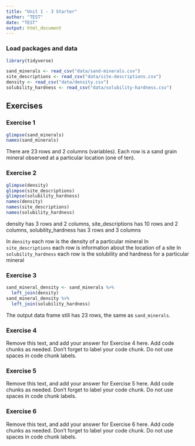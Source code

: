 ```yaml
---
title: "Unit 1 - 3 Starter"
author: "TEST"
date: "TEST"
output: html_document
---
```


### Load packages and data

```r
library(tidyverse) 
```

```r
sand_minerals <- read_csv("data/sand-minerals.csv")
site_descriptions <- read_csv("data/site-descriptions.csv")
density <- read_csv("data/density.csv")
solubility_hardness <- read_csv("data/solubility-hardness.csv")
```

## Exercises

### Exercise 1

```r
glimpse(sand_minerals)
names(sand_minerals)
```

There are 23 rows and 2 columns (variables).
Each row is a sand grain mineral observed at a particular location (one of ten).

### Exercise 2

```r
glimpse(density)
glimpse(site_descriptions)
glimpse(solubility_hardness)
names(density)
names(site_descriptions)
names(solubility_hardness)
```

density has 3 rows and 2 columns, site_descriptions has 10 rows and 2 columns, solubility_hardness has 3 rows and 3 columns

In `density` each row is the density of a particular mineral In `site_descriptions` each row is information about the location of a site In `solubility_hardness` each row is the solubility and hardness for a particular mineral

### Exercise 3

```r
sand_mineral_density <- sand_minerals %>% 
  left_join(density)
sand_mineral_density %>% 
  left_join(solubility_hardness)
```

The output data frame still has 23 rows, the same as `sand_minerals`.

### Exercise 4

Remove this text, and add your answer for Exercise 4 here.
Add code chunks as needed.
Don't forget to label your code chunk.
Do not use spaces in code chunk labels.

### Exercise 5

Remove this text, and add your answer for Exercise 5 here.
Add code chunks as needed.
Don't forget to label your code chunk.
Do not use spaces in code chunk labels.

### Exercise 6

Remove this text, and add your answer for Exercise 6 here.
Add code chunks as needed.
Don't forget to label your code chunk.
Do not use spaces in code chunk labels.
